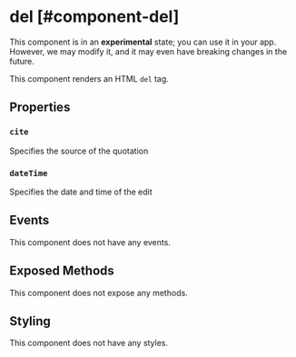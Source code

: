 
# del [#component-del]

<Callout type="warning" emoji="📔">This component is in an **experimental** state; you can use it in your app. However, we may modify it, and it may even have breaking changes in the future.</Callout>

This component renders an HTML `del` tag.



## Properties

### `cite`

Specifies the source of the quotation

### `dateTime`

Specifies the date and time of the edit

## Events

This component does not have any events.

## Exposed Methods

This component does not expose any methods.

## Styling

This component does not have any styles.
